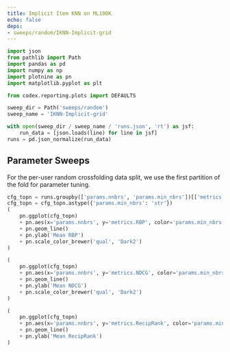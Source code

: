 ```yaml
---
title: Implicit Item KNN on ML100K
echo: false
deps:
- sweeps/random/IKNN-Implicit-grid
---
```


```python
import json
from pathlib import Path
import pandas as pd
import numpy as np
import plotnine as pn
import matplotlib.pyplot as plt
```

```python
from codex.reporting.plots import DEFAULTS
```

```python
sweep_dir = Path('sweeps/random')
sweep_name = 'IKNN-Implicit-grid'

with open(sweep_dir / sweep_name / 'runs.json', 'rt') as jsf:
    run_data = [json.loads(line) for line in jsf]
runs = pd.json_normalize(run_data)
```

## Parameter Sweeps

For the per-user random crossfolding data split, we use the first partition of
the fold for parameter tuning.


```python
cfg_topn = runs.groupby(['params.nnbrs', 'params.min_nbrs'])[['metrics.RBP', 'metrics.NDCG', 'metrics.RecipRank']].mean().reset_index()
cfg_topn = cfg_topn.astype({'params.min_nbrs': 'str'})
(
    pn.ggplot(cfg_topn)
    + pn.aes(x='params.nnbrs', y='metrics.RBP', color='params.min_nbrs', shape='params.min_nbrs')
    + pn.geom_line()
    + pn.ylab('Mean RBP')
    + pn.scale_color_brewer('qual', 'Dark2')
)
```

```python
(
    pn.ggplot(cfg_topn)
    + pn.aes(x='params.nnbrs', y='metrics.NDCG', color='params.min_nbrs', shape='params.min_nbrs')
    + pn.geom_line()
    + pn.ylab('Mean NDCG')
    + pn.scale_color_brewer('qual', 'Dark2')
)
```

```python
(
    pn.ggplot(cfg_topn)
    + pn.aes(x='params.nnbrs', y='metrics.RecipRank', color='params.min_nbrs', shape='params.min_nbrs')
    + pn.geom_line()
    + pn.ylab('Mean RecipRank')
)
```
